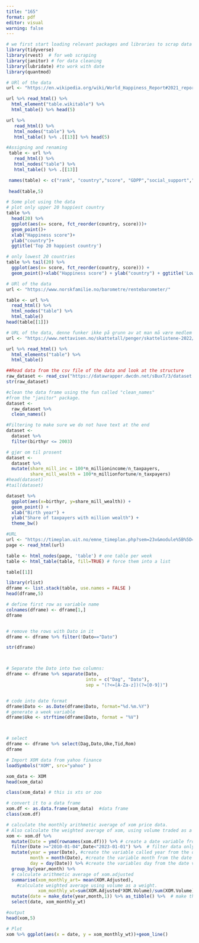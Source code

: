 ```yaml
---
title: "165"
format: pdf
editor: visual
warning: false
---
```


```r
# we first start loading relevant packages and libraries to scrap data and perform the analysis  
library(tidyverse)
library(rvest)  # for web scraping 
library(janitor) # for data cleaning 
library(lubridate) #to work with date
library(quantmod) 
```

```r
# URl of the data 
url <- "https://en.wikipedia.org/wiki/World_Happiness_Report#2021_report"

url %>% read_html() %>% 
  html_element("table.wikitable") %>%  
  html_table() %>% head(5)
```

```r
url %>%
   read_html() %>% 
   html_nodes("table") %>%  
   html_table() %>% .[[13]] %>% head(5)
```

```r
#Assigning and renaming 
 table <- url %>%
   read_html() %>% 
   html_nodes("table") %>%  
   html_table() %>% .[[13]]

 names(table) <- c("rank", "country","score", "GDPP","social_support","LEXP","Freedom","Generosity","Pcorruption")
 
 head(table,5)
```

```r
# Some plot using the data
# plot only upper 20 happiest country 
table %>% 
  head(20) %>% 
  ggplot(aes(x= score, fct_reorder(country, score)))+
  geom_point()+
  xlab("Happiness score")+
  ylab("country")+
  ggtitle('Top 20 happiest country')
```

```r
# only lowest 20 countries 
table %>% tail(20) %>% 
  ggplot(aes(x= score, fct_reorder(country, score))) +
  geom_point()+xlab("Happiness score") + ylab("country") + ggtitle('Lower 20 happiest country')
```

```r
# URl of the data 
url <- "https://www.norskfamilie.no/barometre/rentebarometer/"

table <- url %>%
  read_html() %>% 
  html_nodes("table") %>% 
  html_table() 
head(table[[1]])
```

```r
# URL of the data, denne funker ikke på grunn av at man må være medlem
url <- "https://www.nettavisen.no/skattetall/penger/skattelistene-2022/stor-oversikt-dette-er-snittlonnen-for-ditt-arskull-pa-ditt-postnummer/s/5-95-806984"

url %>% read_html() %>% 
  html_elements("table") %>%  
  html_table()
```

```r
##Read data from the csv file of the data and look at the structure  
raw_dataset <- read_csv("https://datawrapper.dwcdn.net/sBuxT/3/dataset.csv")
str(raw_dataset)

```

```r
#clean the data frame using the fun called "clean_names" 
#from the "janitor" package. 
dataset <-
  raw_dataset %>%
  clean_names()

#Filtering to make sure we do not have text at the end  
dataset <-
  dataset %>%
  filter(birthyr <= 2003)

# gjør om til prosent
dataset <-
  dataset %>% 
  mutate(share_mill_inc = 100*n_millionincome/n_taxpayers,
         share_mill_wealth = 100*n_millionfortune/n_taxpayers)
#head(dataset)
#tail(dataset)
```

```r
dataset %>% 
  ggplot(aes(x=birthyr, y=share_mill_wealth)) +
  geom_point() +
  xlab("Birth year") +
  ylab("Share of taxpayers with million wealth") +
  theme_bw()
```

```r
#URL
url <- "https://timeplan.uit.no/emne_timeplan.php?sem=23v&module%5B%5D=SOK-1005-1&week=1-20&View=list"
page <- read_html(url)

table <- html_nodes(page, 'table') # one table per week
table <- html_table(table, fill=TRUE) # force them into a list

table[[1]]
```

```r
library(rlist)
dframe <- list.stack(table, use.names = FALSE ) 
head(dframe,5)
```

```r
# define first row as variable name
colnames(dframe) <- dframe[1,]
dframe


# remove the rows with Dato in it
dframe <- dframe %>% filter(!Dato=="Dato")

str(dframe)



# Separate the Dato into two columns:
dframe <- dframe %>% separate(Dato, 
                              into = c("Dag", "Dato"), 
                              sep = "(?<=[A-Za-z])(?=[0-9])") 


# code into date format
dframe$Dato <- as.Date(dframe$Dato, format="%d.%m.%Y")
# generate a week variable
dframe$Uke <- strftime(dframe$Dato, format = "%V")



# select
dframe <- dframe %>% select(Dag,Dato,Uke,Tid,Rom)
dframe
```

```r
# Import XOM data from yahoo finance
loadSymbols("XOM", src="yahoo" )

xom_data <- XOM
head(xom_data)
```

```r
class(xom_data) # this is xts or zoo

# convert it to a data frame 
xom.df <- as.data.frame(xom_data)  #data frame 
class(xom.df)
```

```r
# calculate the monthly arithmetic average of xom price data.
# Also calculate the weighted average of xom, using volume traded as a weight.
xom <- xom.df %>% 
  mutate(Date = ymd(rownames(xom.df))) %>% # create a date variable from the row names
  filter(Date >="2010-01-04",Date<"2023-01-01") %>%  # filter data only between the specified dates 
  mutate(year = year(Date), #create the variable called year from the date variable 
         month = month(Date), #create the variable month from the date variable 
         day = day(Date)) %>% #create the variables day from the date variable 
  group_by(year,month) %>% 
  # calculate arithmetic average of xom.adjusted
  summarise(xom_monthly_art= mean(XOM.Adjusted),
    #calculate weighted average using volume as a weight.
            xom_monthly_wt=sum(XOM.Adjusted*XOM.Volume)/sum(XOM.Volume)) %>% 
  mutate(date = make_date(year,month,1)) %>% as_tibble() %>%  # make the date variable, setting all day's as first day 
  select(date, xom_monthly_wt)

#output
head(xom,5)
```

```r
# Plot  
xom %>% ggplot(aes(x = date, y = xom_monthly_wt))+geom_line()
```
